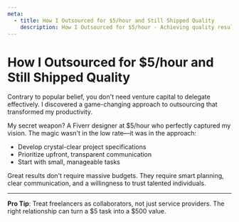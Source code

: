 ```yaml
---
meta:
  - title: How I Outsourced for $5/hour and Still Shipped Quality
    description: How I Outsourced for $5/hour - Achieving quality results with smart, budget-friendly freelancing techniques.
---
```


# How I Outsourced for $5/hour and Still Shipped Quality

Contrary to popular belief, you don't need venture capital to delegate effectively. I discovered a game-changing approach to outsourcing that transformed my productivity.

My secret weapon? A Fiverr designer at $5/hour who perfectly captured my vision. The magic wasn't in the low rate—it was in the approach:
- Develop crystal-clear project specifications
- Prioritize upfront, transparent communication
- Start with small, manageable tasks

Great results don't require massive budgets. They require smart planning, clear communication, and a willingness to trust talented individuals.

---

**Pro Tip**: Treat freelancers as collaborators, not just service providers. The right relationship can turn a $5 task into a $500 value.


